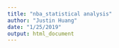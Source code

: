 ```yaml
---
title: "nba_statistical analysis"
author: "Justin Huang"
date: "1/25/2019"
output: html_document
---
```


